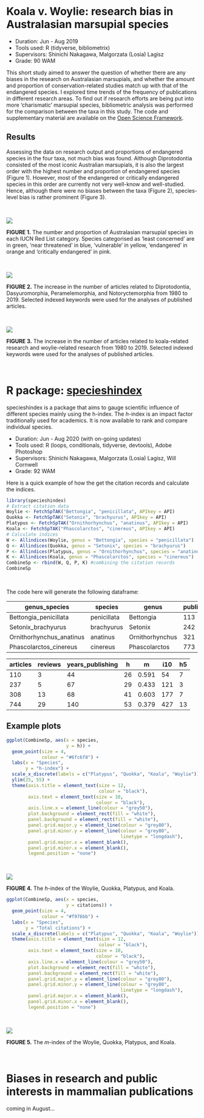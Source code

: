 <br />

# Koala v. Woylie: research bias in Australasian marsupial species

- Duration: Jun - Aug 2019
- Tools used: R (tidyverse, bibliometrix)
- Supervisors: Shinichi Nakagawa, Malgorzata (Losia) Lagisz
- Grade: 90 WAM

This short study aimed to answer the question of whether there are any biases in the research on Australasian marsupials, and whether the amount and proportion of conservation-related studies match up with that of the endangered species. I explored time trends of the frequency of publications in different research areas. To find out if research efforts are being put into more ‘charismatic’ marsupial species, bibliometric analysis was performed for the comparison between the taxa in this study. The code and supplementary material are available on the [Open Science Framework](https://osf.io/f569v/).

## Results

Assessing the data on research output and proportions of endangered species in the four taxa, not much bias was found. Although Diprotodontia consisted of the most iconic Australian marsupials, it is also the largest order with the highest number and proportion of endangered species (Figure 1). However, most of the endangered or critically endangered species in this order are currently not very well-know and well-studied. Hence, although there were no biases between the taxa (Figure 2), species-level bias is rather prominent (Figure 3).

<br />
  
<img src = "https://user-images.githubusercontent.com/51732676/109382708-4fdcd700-7936-11eb-9d14-9092b6528040.png" />

**FIGURE 1.** The number and proportion of Australasian marsupial species in each IUCN Red List category. Species categorised as ‘least concerned’ are in green, ‘near threatened’ in blue, ‘vulnerable’ in yellow, ‘endangered’ in orange and ‘critically endangered’ in pink.

<br />

<img src = "https://user-images.githubusercontent.com/51732676/109382769-c548a780-7936-11eb-99da-82504b55fc7d.png" />

**FIGURE 2.** The increase in the number of articles related to Diprotodontia, Dasyuromorphia, Peramelemorphia, and Notoryctemorphia from 1980 to 2019. Selected indexed keywords were used for the analyses of published articles.

<br />

<img src = "https://user-images.githubusercontent.com/51732676/109383959-f1b3f200-793d-11eb-93ff-8ab5c0b46ce7.png" />

**FIGURE 3.** The increase in the number of articles related to koala-related research and woylie-related research from 1980 to 2019. Selected indexed keywords were used for the analyses of published articles.

<br />

# R package: [specieshindex](https://github.com/jessicatytam/specieshindex)

specieshindex is a package that aims to gauge scientific influence of different species mainly using the h-index. The *h*-index is an impact factor traditionally used for academics. It is now available to rank and compare individual species.

-	Duration: Jun - Aug 2020 (with on-going updates)
-	Tools used: R (loops, conditionals, tidyverse, devtools), Adobe Photoshop
-	Supervisors: Shinichi Nakagawa, Malgorzata (Losia) Lagisz, Will Cornwell
- Grade: 92 WAM

Here is a quick example of how the get the citation records and calculate the indices.

```r
library(specieshindex)
# Extract citation data
Woylie <- FetchSpTAK("Bettongia", "penicillata", APIkey = API)
Quokka <- FetchSpTAK("Setonix", "brachyurus", APIkey = API)
Platypus <- FetchSpTAK("Ornithorhynchus", "anatinus", APIkey = API)
Koala <- FetchSpTAK("Phascolarctos", "cinereus", APIkey = API)
# Calculate indices
W <- Allindices(Woylie, genus = "Bettongia", species = "penicillata")
Q <- Allindices(Quokka, genus = "Setonix", species = "brachyurus")
P <- Allindices(Platypus, genus = "Ornithorhynchus", species = "anatinus")
K <- Allindices(Koala, genus = "Phascolarctos", species = "cinereus")
CombineSp <- rbind(W, Q, P, K) #combining the citation records
CombineSp
```
<br />

The code here will generate the following dataframe:

genus_species | species | genus | publications | citations | journals
--- | --- | --- | --- | --- | --- 
Bettongia_penicillata | penicillata | Bettongia | 113 | 1903 | 55
Setonix_brachyurus | brachyurus | Setonix | 242 | 3427 | 107
Ornithorhynchus_anatinus | anatinus | Ornithorhynchus | 321 | 6365 | 153
Phascolarctos_cinereus | cinereus | Phascolarctos | 773 | 14291 | 227

articles | reviews | years_publishing | h | m | i10 | h5
--- | --- | --- | --- | --- | --- | ---
110 | 3 | 44 |26 | 0.591 | 54 | 7
237 | 5 | 67 |29 | 0.433 | 121 | 3
308 | 13 | 68 |41 | 0.603 | 177 | 7
744 | 29 | 140 |53 | 0.379 | 427 | 13

## Example plots

```r
ggplot(CombineSp, aes(x = species,
                      y = h)) +
  geom_point(size = 4,
             colour = "#6fc6f8") +
  labs(x = "Species",
       y = "h-index") +
  scale_x_discrete(labels = c("Platypus", "Quokka", "Koala", "Woylie")) +
  ylim(25, 55) +
  theme(axis.title = element_text(size = 12,
                                  colour = "black"),
        axis.text = element_text(size = 10,
                                 colour = "black"),
        axis.line.x = element_line(colour = "grey50"),
        plot.background = element_rect(fill = "white"),
        panel.background = element_rect(fill = "white"),
        panel.grid.major.y = element_line(colour = "grey80"),
        panel.grid.minor.y = element_line(colour = "grey80",
                                          linetype = "longdash"),
        panel.grid.major.x = element_blank(),
        panel.grid.minor.x = element_blank(),
        legend.position = "none")
```

<br />

<img src = "images/specieshindex1.png" />

**FIGURE 4.** The *h*-index of the Woylie, Quokka, Platypus, and Koala.

```r
ggplot(CombineSp, aes(x = species,
                      y = citations)) +
  geom_point(size = 4,
             colour = "#f976bb") +
  labs(x = "Species",
       y = "Total citations") +
  scale_x_discrete(labels = c("Platypus", "Quokka", "Koala", "Woylie")) + 
  theme(axis.title = element_text(size = 12,
                                  colour = "black"),
        axis.text = element_text(size = 10,
                                 colour = "black"),
        axis.line.x = element_line(colour = "grey50"),
        plot.background = element_rect(fill = "white"),
        panel.background = element_rect(fill = "white"),
        panel.grid.major.y = element_line(colour = "grey80"),
        panel.grid.minor.y = element_line(colour = "grey80",
                                          linetype = "longdash"),
        panel.grid.major.x = element_blank(),
        panel.grid.minor.x = element_blank(),
        legend.position = "none")
```

<br />

<img src = "images/specieshindex2.png" />

**FIGURE 5.** The *m*-index of the Woylie, Quokka, Platypus, and Koala.

<br />

# Biases in research and public interests in mammalian publications

coming in August...